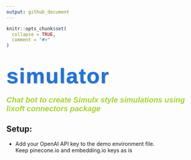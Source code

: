 ```yaml
---
output: github_document
---
```


<!-- README.md is generated from README.Rmd. Please edit that file -->

```r
knitr::opts_chunk$set(
  collapse = TRUE,
  comment = "#>"
)
```

# [simulator]{.cool-font}

<link href="https://fonts.googleapis.com/css2?family=Orbitron:wght@700&display=swap" rel="stylesheet">

```{=html}
<style>
.cool-font {
  font-family: 'Orbitron', sans-serif;
  font-size: 2em;
  color: #1a73e8;
  letter-spacing: 2px;
  text-shadow: 1px 1px 2px #888;
}
</style>
```
```{=html}
<style>
.cool-font2 {
  font-family: 'Orbitron', sans-serif;
  font-size: 20;
  color: #a2d52c;
}
</style>
```
##### [Chat bot to create Simulx style simulations using lixoft connectors package]{.cool-font2}

## Setup:

-   Add your OpenAI API key to the demo environment file.\
    Keep pinecone.io and embedding.io keys as is
